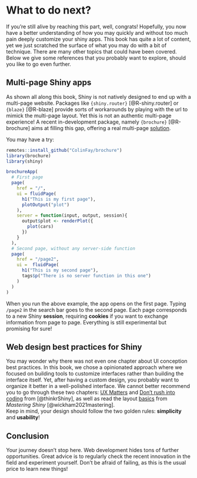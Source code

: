 # What to do next? {#going-further-where-to-go}
If you're still alive by reaching this part, well, congrats!
Hopefully, you now have a better understanding of how you may quickly and without too much pain
deeply customize your shiny apps. This book has quite a lot of content, yet we just
scratched the surface of what you may do with a bit of technique. There are
many other topics that could have been covered. Below we give some 
references that you probably want to explore, should you like to go even further.

## Multi-page Shiny apps
As shown all along this book, Shiny is not natively designed to
end up with a multi-page website. Packages like `{shiny.router}` [@R-shiny.router] or `{blaze}` [@R-blaze]
provide sorts of workarounds by playing with the url to mimick the multi-page layout.
Yet this is not an authentic multi-page experience! A recent in-development package,
namely `{brochure}` [@R-brochure] aims at filling this gap, offering a real multi-page [solution](https://colinfay.me/brochure-r-package/). 

You may have a try:

```r
remotes::install_github("ColinFay/brochure")
library(brochure)
library(shiny)

brochureApp(
  # First page
  page(
    href = "/",
    ui = fluidPage(
      h1("This is my first page"), 
      plotOutput("plot")
    ),
    server = function(input, output, session){
      output$plot <- renderPlot({
        plot(cars)
      })
    }
  ), 
  # Second page, without any server-side function
  page(
    href = "/page2", 
    ui =  fluidPage(
      h1("This is my second page"), 
      tags$p("There is no server function in this one")
    )
  )
)
```

When you run the above example, the app opens on the first page. Typing
`/page2` in the search bar goes to the second page. Each page corresponds to 
a new Shiny __session__, requiring __cookies__ if you want to exchange
information from page to page. Everything is still experimental but promising for sure!

## Web design best practices for Shiny
You may wonder why there was not even one chapter about UI conception best practices. 
In this book, we chose a opinionated approach where we focused on building tools to customize interfaces rather than
building the interface itself. Yet, after having a custom design, you probably want to 
organize it better in a well-polished interface. We cannot better recommend you to go through these two chapters:
[UX Matters](https://engineering-shiny.org/ux-matters.html) and [Don’t rush into coding](https://engineering-shiny.org/dont-rush-into-coding.html) from [@thinkrShiny], as well as read
the layout [basics](https://mastering-shiny.org/action-layout.html#multi-page-layouts) from _Mastering Shiny_ [@wickham2021mastering].  
Keep in mind, your design should follow the two golden rules: __simplicity__ and __usability__!

## Conclusion
Your journey doesn't stop here. Web development hides tons of further opportunities. Great 
advice is to regularly check the recent innovation in the field and experiment yourself. Don't be afraid of
failing, as this is the usual price to learn new things!
